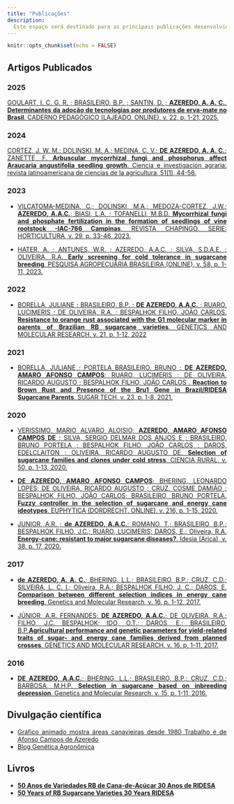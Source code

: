 ```yaml
---
title: "Publicações"
description: 
  Este espaço será destinado para as principais publicações desenvolvidas durante minha trajetoria acadêmica. 
---
```


```r
knitr::opts_chunk$set(echo = FALSE)
```

```{=html}
<style>
body {
text-align: justify}
</style>
```
## Artigos Publicados

### 2025
[GOULART, I. C. G. R. ; BRASILEIRO, B.P. ; SANTIN, D. ; **AZEREDO, A. A. C.**. **Determinantes da adoção de tecnologias por produtores de erva-mate no Brasil**. CADERNO PEDAGÓGICO (LAJEADO. ONLINE), v. 22, p. 1-21, 2025.](https://ojs.studiespublicacoes.com.br/ojs/index.php/cadped/article/view/14127){target="_blank"}

### 2024
[CORTEZ, J. W. M.; DOLINSKI, M. A.; MEDINA, C. V.; **DE AZEREDO, A. A. C.**; ZANETTE, F. **Arbuscular mycorrhizal fungi and phosphorus affect Araucaria angustifolia seedling growth**. Ciencia e investigación agraria: revista latinoamericana de ciencias de la agricultura, 51(1), 44-56.](https://dialnet.unirioja.es/servlet/articulo?codigo=9499285){target="_blank"}

### 2023

-   [VILCATOMA-MEDINA, C.; DOLINSKI, M.A.; MEDOZA-CORTEZ, J.W.; **AZEREDO, A.A.C.**; BIASI, L.A. ; TOFANELLI, M.B.D. **Mycorrhizal fungi and phosphate fertilization in the formation of seedlings of vine rootstock -IAC-766 Campinas**. REVISTA CHAPINGO. SERIE: HORTICULTURA, v. 29, p. 33-46, 2023.](https://revistas.chapingo.mx/horticultura/?section=articles&subsec=issues&numero=306&articulo=2810){target="_blank"}

-   [HATER, A. ; ANTUNES, W.R. ; AZEREDO, A.A.C. ; SILVA, S.D.A.E. ; OLIVEIRA, R.A. **Early screening for cold tolerance in sugarcane breeding**. PESQUISA AGROPECUÁRIA BRASILEIRA (ONLINE), v. 58, p. 1-11, 2023.](hhttps://www.scielo.br/j/pab/a/dJywmbW3qnXszV8VhxLQcMh/?lang=en){target="_blank"}

### 2022

-   [BORELLA, JULIANE ; BRASILEIRO, B.P. ; **DE AZEREDO, A.A.C.** ; RUARO, LUCIMERIS ; DE OLIVEIRA, R.A. ; BESPALHOK FILHO, JOÃO CARLOS. **Resistance to orange rust associated with the G1 molecular marker in parents of Brazilian RB sugarcane varieties**. GENETICS AND MOLECULAR RESEARCH. v. 21, p. 1-12, 2022](https://www.geneticsmr.com/articles/resistance-orange-rust-associated-g1-molecular-marker-parents-brazilian-rb-sugarcane){target="_blank"}

### 2021

-   [BORELLA, JULIANE ; PORTELA BRASILEIRO, BRUNO ; **DE AZEREDO, AMARO AFONSO CAMPOS**; RUARO, LUCIMERIS ; DE OLIVEIRA, RICARDO AUGUSTO ; BESPALHOK FILHO, JOÃO CARLOS . **Reaction to Brown Rust and Presence of the Bru1 Gene in Brazil/RIDESA Sugarcane Parents**. SUGAR TECH, v. 23, p. 1-8, 2021.](https://link.springer.com/article/10.1007%2Fs12355-021-00992-6){target="_blank"}

### 2020

-   [VERISSIMO, MARIO ALVARO ALOISIO; **AZEREDO, AMARO AFONSO CAMPOS DE** ; SILVA, SERGIO DELMAR DOS ANJOS E ; BRASILEIRO, BRUNO PORTELA ; BESPALHOK FILHO, JOÃO CARLOS ; DAROS, EDELCLAITON ; OLIVEIRA, RICARDO AUGUSTO DE. **Selection of sugarcane families and clones under cold stress**. CIENCIA RURAL, v. 50, p. 1-13, 2020.](https://www.scielo.br/j/cr/a/SBKPFCfh434FRFMYsn84Dtc/?lang=en){target="_blank"}

-   [**DE AZEREDO, AMARO AFONSO CAMPOS**; BHERING, LEONARDO LOPES; DE OLIVEIRA, RICARDO AUGUSTO ; CRUZ, COSME DAMIÃO ; BESPALHOK FILHO, JOÃO CARLOS; BRASILEIRO, BRUNO PORTELA. **Fuzzy controller in the selection of sugarcane and energy cane ideotypes**. EUPHYTICA (DORDRECHT. ONLINE), v. 216, p. 1-15, 2020.](https://link.springer.com/article/10.1007%2Fs10681-020-02626-6){target="_blank"}

-   [JUNIOR, A.R. ; **de AZEREDO, A.A.C.**; ROMANO, T.; BRASILEIRO, B.P.; BESPALHOK FILHO, J.C.; RUARO, LUCIMERIS; DAROS, E.; Oliveira, R.A. **Energy-cane: resistant to major sugarcane diseases?**. Idesia (Arica), v. 38, p. 17, 2020.](https://www.scielo.cl/pdf/idesia/v38n4/0718-3429-idesia-38-04-17.pdf){target="_blank"}

### 2017

-   [**de AZEREDO, A. A. C.**; BHERING, L.L.; BRASILEIRO, B.P.; CRUZ, C.D.; SILVEIRA, L. C. I.; Oliveira, R.A.; BESPALHOK FILHO, J. C.; DAROS, E. **Comparison between different selection indices in energy cane breeding**. Genetics and Molecular Research, v. 16, p. 1-12, 2017.](http://www.funpecrp.com.br/gmr/year2017/vol16-1/pdf/gmr-16-01-gmr.16019535.pdf){target="_blank"}

-   [JÚNIOR, A.R. FERNANDES; **DE AZEREDO, A.A.C.**; DE OLIVEIRA, R.A.; FILHO, J.C. BESPALHOK; IDO, O.T.; DAROS, E.; BRASILEIRO, B.P.**Agricultural performance and genetic parameters for yield-related traits of sugar- and energy cane families derived from planned crosses**. GENETICS AND MOLECULAR RESEARCH, v. 16, p. 1-11, 2017.](http://www.funpecrp.com.br/gmr/year2017/vol16-3/pdf/gmr-16-03-gmr.16039773.pdf)

### 2016

-   [**DE AZEREDO, A.A.C.**; BHERING, L.L.; BRASILEIRO, B.P.; CRUZ, C.D.; BARBOSA, M.H.P. **Selection in sugarcane based on inbreeding depression**. Genetics and Molecular Research, v. 15, p. 1-11, 2016.](http://www.funpecrp.com.br/gmr/year2016/vol15-2/pdf/gmr7965.pdf){target="_blank"}

## Divulgação científica

-  [Gráfico animado mostra áreas canavieiras desde 1980
Trabalho é de Afonso Campos de Azeredo](https://jornalcana.com.br/grafico-animado-mostra-areas-canavieiras-desde-1980){target="_blank"}
-   [Blog Genética Agronômica](https://geneticaagronomica.blogspot.com/){target="_blank"}

## Livros

-   [**50 Anos de Variedades RB de Cana-de-Açúcar 30 Anos de RIDESA**](https://www.ridesaufpr.com/_files/ugd/204f2b_8477bd948c7e4955a42e1f25d1ea49ac.pdf){target="_blank"} 
-   [**50 Years of RB Sugarcane Varieties 30 Years RIDESA**](https://www.ridesaufpr.com/_files/ugd/204f2b_8477bd948c7e4955a42e1f25d1ea49ac.pdf){target="_blank"}
